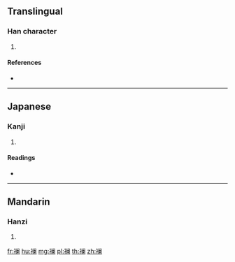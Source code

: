 {{character info/new}}
{{also|襴}}
==Translingual==

===Han character===
{{Han char|rn=145|rad=衣|as=12|sn=18|four=|canj=LLSW}}

# {{defn|Han|sort=衣12}}

====References====
* {{Han ref|kx=1125.151|hdz=53115.121|uh=8955|ud=35157}}

----

==Japanese==

===Kanji===
{{ja-kanji|grade=|rs=衣12}}

# {{defn|lang=ja|sort=衣12}}

====Readings====
* {{ja-readings|on=[[らん]] (ran)|kun=[[ひとえ]] (hitoe)|nanori=}}

----

==Mandarin==

===Hanzi===
{{cmn-hanzi|pin=[[lán]] ([[lan2]])|wg=lan<sup>2</sup>}}

# {{defn|lang=cmn|sort=衣12}}

[[fr:襕]]
[[hu:襕]]
[[mg:襕]]
[[pl:襕]]
[[th:襕]]
[[zh:襕]]